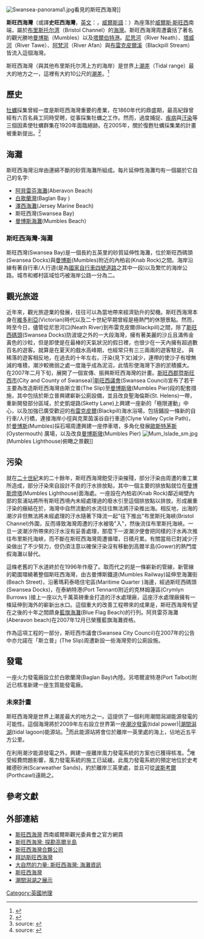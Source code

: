 {{Orphan|time=2014-04-05T02:23:34+00:00}}

[[File:Swansea-panorama1.jpg|thumb]]看見的斯旺西海灣]]

'''斯旺西海灣'''（或譯'''史旺西海灣'''，[[英文|英文]]：'''{{lang|en|Swansea Bay}}'''，[[威爾斯語|威爾斯語]]：'''{{lang|cy|Bae Abertawe}}'''）為座落於[[威爾斯·斯旺西|威爾斯·斯旺西]]南端，屬於[[布里斯托尔湾|布里斯托尔湾]]（Bristol Channel）的[[海灣|海灣]]。斯旺西海灣周遭囊括了著名的觀光勝地[[曼博斯|曼博斯]]（Mumbles）以及[[塔爾伯特港|塔爾伯特港]]。[[尼思河|尼思河]]（River Neath）、[[塔威河|塔威河]]（River Tawe）、[[阿梵河|阿梵河]]（River Afan）與[[布雷克皮爾溪|布雷克皮爾溪]]（Blackpill Stream）皆流入這個海灣。

斯旺西海灣（與其他布里斯托尔湾上方的海岸）是世界上[[潮差|潮差]]（Tidal range）最大的地方之一，這裡有大約10公尺的[[潮差|潮差]]。<ref>{{Cite web |url=http://tallyho.bc.nu/~steve/tides.html |title=Swansea Bay and Gower Tides |access-date=2008-02-15 |archive-date=2011-09-28 |archive-url=https://web.archive.org/web/20110928112406/http://tallyho.bc.nu/~steve/tides.html |dead-url=yes }}</ref>

==歷史==
[[牡蠣|牡蠣]]採集曾經一度是斯旺西海灣重要的產業，在1860年代的鼎盛期，最高紀錄曾經有六百名員工同時受聘，從事採集牡蠣之工作。然而，過度捕捉、[[疾病|疾病]]與[[汙染|汙染]]等三個因素使牡蠣群集在1920年面臨絕跡。在2005年，關於復甦牡蠣採集業的計畫被重新提出。<ref>{{cite web
|title=Bay plans oyster trade revival
|url=http://news.bbc.co.uk/1/hi/wales/south_west/4287443.stm
|publisher=BBC
|accessdate=2007-12-27
|language=en
|archive-date=2019-12-18
|archive-url=https://web.archive.org/web/20191218172512/http://news.bbc.co.uk/2/hi/uk_news/wales/south_west/4287443.stm
|dead-url=no
}}</ref>

==海灘==
斯旺西海灣沿岸由連綿不斷的砂質海灘所組成。每片延伸性海灘均有一個屬於它自己的名字:
*[[阿貝雷芬海灘|阿貝雷芬海灘]](Aberavon Beach)
*[[白歌蘭灣|白歌蘭灣]](Baglan Bay )
*[[澤西海邊村#澤西海灘|澤西海灘]](Jersey Marine Beach)
*斯旺西灣(Swansea Bay)
*[[曼博斯海灘|曼博斯海灘]](Mumbles Beach)

===斯旺西海灣-海灘===
斯旺西灣(Swansea Bay)是一個長約五英里的砂質延伸性海灘，位於斯旺西碼頭(Swansea Docks)與[[曼博斯|曼博斯]](Mumbles)附近的內柏岩(Knab Rock)之間。海岸沿線有著自行車/人行道(是為[[國家自行車四號道路|國家自行車四號道路]]之其中一段)以及繁忙的海岸公路。城市和鄉村區域恰巧被海岸公路一分為二。

==觀光旅遊==
近年來，觀光旅遊業的發展，往往可以為當地帶來經濟勁升的契機。斯旺西海灣本身在[[維多利亞|維多利亞]](Victorian)時代以及二十世紀早期曾經是極熱門的休憩景點。然而，時至今日，儘管從尼思河口(Neath River)到布雷克皮爾(Blackpill)之間，除了[[斯旺西碼頭|斯旺西碼頭]](Swansea Docks)防波堤之外的一大段海灣，擁有著美麗的沙丘且滿佈金黃色的沙粒，但是即使是在最棒的天氣狀況的假日裡，也很少在一天內擁有超過數百名的遊客。就算是在夏天的戲水高峰期，也經常只有三三兩兩的遊客駐足。
與稀落的遊客相反地，在過去的十年左右，汙染(見下文)減少，連帶的使沙子有增無減的堆積，潮汐較微弱之處一度幾乎成為泥沼，此情形使海灣下游的淤積擴大。
在2007年二月下旬，展開了一個宣傳、振興斯旺西海灣的計畫。[[斯旺西郡暨斯旺西市|斯旺西郡暨斯旺西市]](City and County of Swansea)|[[斯旺西議會|斯旺西議會]](Swansea Council)宣布了若干主要為改造斯旺西海灣由斯立普(The Slip)至[[曼博斯墩|曼博斯墩]](Mumbles Pier)段的配套措施，其中包括於斯立普興建嶄新公廁設備，並且改良聖海倫斯(St. Helens)一帶，重新開發部分區域，於史凱堤路(Sketty Lane)上興建一座新的「極限運動」中心，以及加強已廣受歡迎的[[布雷克皮爾|布雷克皮爾]](Blackpill)海水浴場，包括鋪設一條新的自行車/人行橋，連接海岸小徑與克萊茵溪谷自行車道(Clyne Valley Cycle Path)，於[[曼博斯|曼博斯]](Mumbles)採石場周遭興建一座停車塔，多角化發展[[歐斯特茅斯|歐斯特茅斯]](Oystermouth) 廣場，以及改良[[曼博斯墩|曼博斯墩]](Mumbles Pier)
[[File:Mum_lslade_sm.jpg|thumb]](Mumbles Lighthouse)俯瞰之景觀]]

==污染==
就在[[二十世紀|二十世紀]]末的二十餘年，斯旺西海灣飽受汙染摧殘，部分汙染由周遭的重工業所造成，部分汙染來自設計不良的汙水排放點，其中一個主要的排放點就位在[[曼博斯燈塔|曼博斯燈塔]](Mumbles Lighthouse)面海處。一座設在內柏岩(Knab Rock)鄰近峭壁內部的泵浦站將所有斯旺西境內未經處理過的廢水引至這個排放點以排放。形成嚴重汙染的癥結在於，海灣中自然流動的水流往往無法將汙染推出海。相反地，出海的潮汐非但無法將未經處理的汙水隨著下降流一起"往下推出"布里斯托海峽(Bristol Channel)外圍，反而導致海灣周遭的汙水被吸"入"，然後流往布里斯托海峽。一旦一波潮汐所帶來的汙水沒有妥善處理，那麼下一波潮汐便會把同樣的汙水再次推往布里斯托海峽，而不斷在斯旺西海灣周遭循環，日積月累。有關當局已對減少汙染做出了不少努力，但仍須注意以確保汙染沒有移動到高爾半島(Gower)的熱門度假海灘以替代。

這條老舊的下水道終於在1996年作廢了。取而代之的是一條嶄新的管線，新管線的範圍環繞著整個斯旺西海灣，由古曼博斯鐵道(Mumbles Railway)延伸至海灘街(Beach Street)，沿著瑪莉泰晤住宅區(Maritime Quarter )海邊，經過斯旺西碼頭 (Swansea Docks)，在泰納特港(Port Tennant)附近的克林姆蓮區(Crymlyn Burrows )接上一座以九千萬英磅重金打造的汙水處理廠，這座汙水處理廠擁有一條延伸到海外的嶄新出水口。這個重大的改善工程帶來的成果是，斯旺西海灣有望在之後的十年之間躋身[[藍旗海灘|藍旗海灘]](Blue Flag Beach)的行列。阿貝雷芬海灘(Aberavon beach)在2007年12月已榮獲藍旗海灘資格。

作為這項工程的一部分，斯旺西市議會(Swansea City Council)在2007年的公告中亦允諾在「斯立普」(The Slip)周遭新設一些海灣旁的公廁設施。

==發電==
一座火力發電廠設立於白歌蘭灣(Baglan Bay)內陸。另塔爾波特港(Port Talbot)附近已核准新建一座生質能發電廠。
===未來計畫===
斯旺西海灣是世界上潮差最大的地方之一。這提供了一個利用潮間潟湖能源發電的可能性。這個海灣將於2009年左右設立世界第一座[[潮汐發電|潮汐發電]](tidal power)|[[潮間潟湖|潮間潟湖]](tidal lagoon)能源站。<ref>source: {{cite web |url=http://www.tidalelectric.com/Projects%20UK.htm |title=存档副本 |accessdate=2008-02-15 |deadurl=yes |archiveurl=https://web.archive.org/web/20080222011750/http://www.tidalelectric.com/Projects%20UK.htm |archivedate=2008-02-22 }}</ref>而此能源站將會位於離岸一英里處的海上，佔地近五平方公里。

在利用潮汐能源發電之外，興建一座離岸風力發電系統的方案也已獲得核准。<ref>source: {{cite web |url=http://www.greenpeace.org.uk/contentlookup.cfm?ucidparam=20041005181339 |title=存档副本 |accessdate=2006-07-16 |deadurl=yes |archiveurl=https://web.archive.org/web/20050320165906/http://www.greenpeace.org.uk/contentlookup.cfm?CFID=1210633&CFTOKEN=61188071&ucidparam=20041005181339 |archivedate=2005-03-20 }}</ref>唯受經費問題影響，風力發電系統的施工已延緩。此風力發電系統的預定地位於史考維德砂洲(Scarweather Sands)，約於離岸三英里處，並且可從[[波斯考爾|波斯考爾]](Porthcawl)遠眺之。

==參考文獻==
<references/>

==外部連結==
*[http://www.onebiggarden.com/Region/Swansea_Bay-R2-1.aspx1 斯旺西海灣]{{dead link|date=2017年12月 |bot=InternetArchiveBot |fix-attempted=yes }} 西南威爾斯觀光委員會之官方網頁
*[https://web.archive.org/web/20070927015218/http://www.explore-gower.co.uk/Content/pid=57.html 斯旺西海灣: 探勘高爾半島]
*[http://www.wda.co.uk/index.cfm/wda_home/swansea_bay_partnership/en4241 斯旺西海灣合夥公司] {{Wayback|url=http://www.wda.co.uk/index.cfm/wda_home/swansea_bay_partnership/en4241 |date=20080531154124 }}
*[http://www.visitswanseabay.com 拜訪斯旺西海灣] {{Wayback|url=http://www.visitswanseabay.com/ |date=20081218015837 }}
*[http://www.forces-of-nature.co.uk/dbdriven/beachguide/beachguide.php?action=display_location&loc_id=33 大自然的力量: 斯旺西海灣: 海灘資訊] {{Wayback|url=http://www.forces-of-nature.co.uk/dbdriven/beachguide/beachguide.php?action=display_location&loc_id=33 |date=20200803092447 }}
*[https://web.archive.org/web/20070928010528/http://www.thegowercoast.com/beaches/swansea_bay 斯旺西海灣]
*[https://web.archive.org/web/20070311232506/http://www.mumblesmatters.org.uk/~images/tidal-lagoon-presentation.pdf 潮間潟湖之展示]

{{coord|51|35|N|3|54|W|region:GB_type:waterbody|display=title}}

[[Category:英國地理|Category:英國地理]]